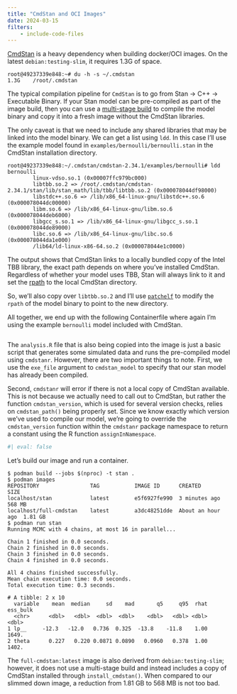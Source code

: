 ```yaml
---
title: "CmdStan and OCI Images"
date: 2024-03-15
filters:
    - include-code-files
---
```


[CmdStan](https://mc-stan.org/users/interfaces/cmdstan) is a heavy dependency when building docker/OCI images. On the latest `debian:testing-slim`, it requires 1.3G of space.

```shell
root@49237339e848:~# du -h -s ~/.cmdstan
1.3G    /root/.cmdstan
```

The typical compilation pipeline for `CmdStan` is to go from Stan -> C++ -> Executable Binary. If your Stan model can be pre-compiled as part of the image build, then you can use a [multi-stage build](https://docs.docker.com/build/building/multi-stage/) to compile the model binary and copy it into a fresh image without the CmdStan libraries.

The only caveat is that we need to include any shared libraries that may be linked into the model binary. We can get a list using `ldd`. In this case I'll use the example model found in `examples/bernoulli/bernoulli.stan` in the CmdStan installation directory.

```shell
root@49237339e848:~/.cmdstan/cmdstan-2.34.1/examples/bernoulli# ldd bernoulli
        linux-vdso.so.1 (0x00007ffc979bc000)
        libtbb.so.2 => /root/.cmdstan/cmdstan-2.34.1/stan/lib/stan_math/lib/tbb/libtbb.so.2 (0x000078044df98000)
        libstdc++.so.6 => /lib/x86_64-linux-gnu/libstdc++.so.6 (0x000078044dc00000)
        libm.so.6 => /lib/x86_64-linux-gnu/libm.so.6 (0x000078044deb6000)
        libgcc_s.so.1 => /lib/x86_64-linux-gnu/libgcc_s.so.1 (0x000078044de89000)
        libc.so.6 => /lib/x86_64-linux-gnu/libc.so.6 (0x000078044da1e000)
        /lib64/ld-linux-x86-64.so.2 (0x000078044e1c0000)
```

The output shows that CmdStan links to a locally bundled copy of the Intel TBB library, the exact path depends on where you've installed CmdStan. Regardless of whether your model uses TBB, Stan will always link to it and set the [rpath](https://en.wikipedia.org/wiki/Rpath) to the local CmdStan directory.

So, we'll also copy over `libtbb.so.2` and I'll use [`patchelf`](https://github.com/NixOS/patchelf) to modify the `rpath` of the model binary to point to the new directory.

All together, we end up with the following Containerfile where again I'm using the example `bernoulli` model included with CmdStan.


```.Dockerfile
```

The `analysis.R` file that is also being copied into the image is just a basic script that generates some simulated data and runs the pre-compiled model using `cmdstanr`. However, there are two important things to note. First, we use the `exe_file` argument to `cmdstan_model` to specify that our stan model has already been compiled.

Second, `cmdstanr` will error if there is not a local copy of CmdStan available. This is not because we actually need to call out to CmdStan, but rather the function `cmdstan_version`, which is used for several version checks, relies on `cmdstan_path()` being properly set. Since we know exactly which version we've used to compile our model, we're going to override the `cmdstan_version` function within the `cmdstanr` package namespace to return a constant using the R function `assignInNamespace`.


```r
#| eval: false
```

Let's build our image and run a container.

```shell
$ podman build --jobs $(nproc) -t stan .
$ podman images
REPOSITORY                TAG           IMAGE ID      CREATED            SIZE
localhost/stan            latest        e5f6927fe990  3 minutes ago      568 MB
localhost/full-cmdstan    latest        a3dc48251dde  About an hour ago  1.81 GB
$ podman run stan
Running MCMC with 4 chains, at most 16 in parallel...

Chain 1 finished in 0.0 seconds.
Chain 2 finished in 0.0 seconds.
Chain 3 finished in 0.0 seconds.
Chain 4 finished in 0.0 seconds.

All 4 chains finished successfully.
Mean chain execution time: 0.0 seconds.
Total execution time: 0.3 seconds.

# A tibble: 2 x 10
  variable    mean  median     sd    mad       q5     q95  rhat ess_bulk
  <chr>      <dbl>   <dbl>  <dbl>  <dbl>    <dbl>   <dbl> <dbl>    <dbl>
1 lp__     -12.3   -12.0   0.736  0.325  -13.8    -11.8    1.00    1649.
2 theta      0.227   0.220 0.0871 0.0890   0.0960   0.378  1.00    1402.
```

The `full-cmdstan:latest` image is also derived from `debian:testing-slim`; however, it does not use a multi-stage build and instead includes a copy of CmdStan installed through `install_cmdstan()`. When compared to our slimmed down image, a reduction from 1.81 GB to 568 MB is not too bad.

